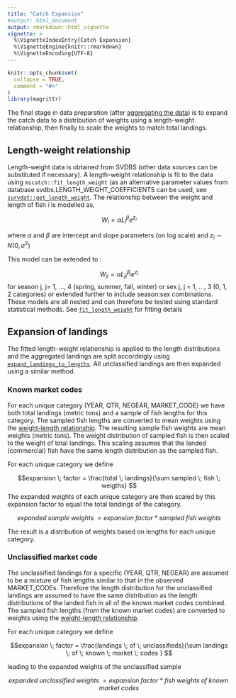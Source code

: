```yaml
---
title: "Catch Expansion"
#output: html_document
output: rmarkdown::html_vignette
vignette: >
  %\VignetteIndexEntry{Catch Expansion}
  %\VignetteEngine{knitr::rmarkdown}
  %\VignetteEncoding{UTF-8}
---
```


```r
knitr::opts_chunk$set(
  collapse = TRUE,
  comment = "#>"
)
library(magrittr)
```

The final stage in data preparation (after [aggregating the data](2aggregationRules.html)) is to expand the catch data to a distribution of weights using a length-weight relationship, then finally to scale the weights to match total landings.

## Length-weight relationship {#len-weight}

Length-weight data is obtained from SVDBS (other data sources can be substituted if necessary). A length-weight relationship is fit to the data using `mscatch::fit_length_weight` (as an alternative parameter values from database svdbs.LENGTH_WEIGHT_COEFFICIENTS can be used, see [`survdat::get_length_weight`](https://noaa-edab.github.io/survdat/reference/get_length_weight.html). The relationship between the weight and length of fish *i* is modelled as,

$$ W_i = \alpha L_i ^ \beta e^{z_i}$$


where $\alpha$ and $\beta$ are intercept and slope parameters (on log scale) and $z_i \sim N(0,\sigma^2)$ 

This model can be extended to :

$$ W_{ji} = \alpha L_{ji} ^ {\beta_j} e^{z_i} $$
for season j, j= 1, ..., 4 (spring, summer, fall, winter) or sex j, j = 1, ..., 3 (0, 1, 2 categories) or extended further to include season:sex combinations. These models are all nested and can therefore be tested using standard statistical methods. See [`fit_length_weight`](../reference/fit_length_weight.html) for fitting details

## Expansion of landings

The fitted length-weight relationship is applied to the length distributions and the aggregated landings are split accordingly using [`expand_landings_to_lengths`](../reference/expand_landings_to_lengths.html). All unclassified landings are then expanded using a similar method. 


### Known market codes

For each unique category (YEAR, QTR, NEGEAR, MARKET_CODE) we have both total landings (metric tons) and a sample of fish lengths for this category. The sampled fish lengths are converted to mean weights using the [weight-length relationship](#len-weight). The resulting sample fish weights are mean weights (metric tons). The weight distribution of sampled fish is then scaled to the weight of total landings. This scaling assumes that the landed (commercial) fish have the same length distribution as the sampled fish.

For each unique category we define 

$$expansion \; factor = \frac{total \; landings}{\sum sampled \; fish \; weigths} $$
The expanded weights of each unique category are then scaled by this expansion factor to equal the total landings of the category.

$$expanded \; sample\; weights \; = expansion \; factor \;*\; sampled \; fish \; weights$$

The result is a distribution of weights based on lengths for each unique category.

### Unclassified market code

The unclassified landings for a specific (YEAR, QTR, NEGEAR) are assumed to be a mixture of fish lengths similar to that in the observed MARKET_CODEs. Therefore the length distribution for the unclassified landings are assumed to have the same distribution as the length distributions of the landed fish in all of the known market codes combined. The sampled fish lengths (from the known market codes) are converted to weights using the [weight-length relationship](#len-weight). 

For each unique category we define

$$expansion \; factor = \frac{landings \; of \; unclassifieds}{\sum landings \; of \; known \; market \; codes  } $$

leading to the expanded weights of the unclassified sample

$$expanded \; unclassified\; weights \; = expansion \; factor \;*\; fish \; weights \; of \; known \; market \; codes$$


